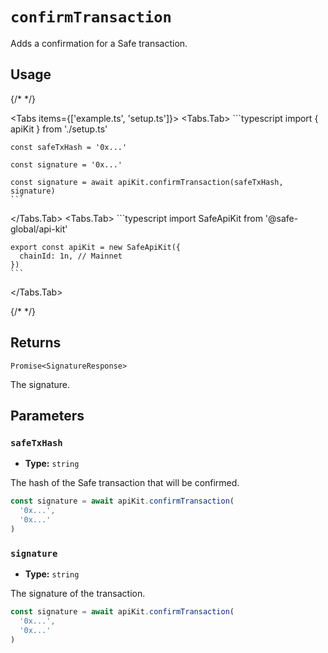 
# `confirmTransaction`

Adds a confirmation for a Safe transaction.

## Usage

{/* <!-- vale off --> */}

<Tabs items={['example.ts', 'setup.ts']}>
  <Tabs.Tab>
    ```typescript
    import { apiKit } from './setup.ts'

    const safeTxHash = '0x...'
    
    const signature = '0x...'

    const signature = await apiKit.confirmTransaction(safeTxHash, signature)
    ```
  </Tabs.Tab>
  <Tabs.Tab>
    ```typescript
    import SafeApiKit from '@safe-global/api-kit'

    export const apiKit = new SafeApiKit({
      chainId: 1n, // Mainnet
    })
    ```
  </Tabs.Tab>
</Tabs>

{/* <!-- vale on --> */}

## Returns

`Promise<SignatureResponse>`

The signature.

## Parameters

### `safeTxHash`

- **Type:** `string`

The hash of the Safe transaction that will be confirmed.

```typescript focus=2
const signature = await apiKit.confirmTransaction(
  '0x...',
  '0x...'
)
```

### `signature`

- **Type:** `string`

The signature of the transaction.

```typescript focus=3
const signature = await apiKit.confirmTransaction(
  '0x...',
  '0x...'
)
```
